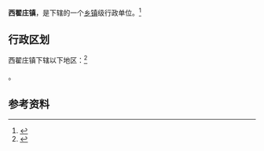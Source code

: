 {{中国乡级行政区|12/02/23/115/000}}

'''西翟庄镇'''，是{{PRC admin/fullname|12/02/23/115/000|3}}下辖的一个[[乡镇|乡镇]]级行政单位。<ref>{{PRC admin/ref sgc|{{PRC admin/parent|12/02/23/115/000}}}}</ref>

== 行政区划 ==

西翟庄镇下辖以下地区：<ref>{{PRC admin/ref sgc|12/02/23/115/000}}</ref>

{{PRC admin/children|12/02/23/115/000}}。

== 参考资料 ==

{{reflist}}

{{行政区划小作品}}
{{PRC admin/navcat|12/02/23/115/000}}
